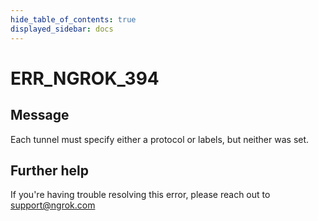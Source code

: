 ```yaml
---
hide_table_of_contents: true
displayed_sidebar: docs
---
```



# ERR_NGROK_394

## Message

Each tunnel must specify either a protocol or labels, but neither was set.

<ErrorDetails error="err_ngrok_394" />

## Further help

If you're having trouble resolving this error, please reach out to [support@ngrok.com](mailto:support@ngrok.com?subject=Help%20with%20ERR_NGROK_394)
